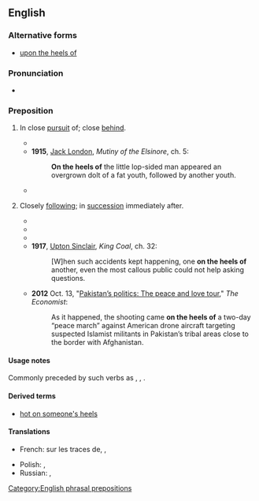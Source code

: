 ==English==

===Alternative forms===
* [[upon the heels of]]

===Pronunciation===
* {{audio|en|En-au-on the heels of.ogg|Audio (AU)}}

===Preposition===
{{en-prep}}

# {{lb|en|idiomatic}} In close [[pursuit]] of; close [[behind]].
#* {{RQ:Conrad Heart of Darkness|page=219|passage=A quarrelsome band of footsore sulky niggers trod '''on the heels of''' the donkey.}}
#* '''1915''', [[w:Jack London|Jack London]], ''Mutiny of the Elsinore'', ch. 5:
#*: '''On the heels of''' the little lop-sided man appeared an overgrown dolt of a fat youth, followed by another youth.
#* {{quote-book|en|year=2001|author=[[w:Yonatan Netanyahu|Yonatan Netanyahu]]|title=The Letters of Jonathan Netanyahu|isbn=9789652292674|pageurl=http://books.google.ca/books?id=TTudJKJa1MAC&pg=PA288&dq=%22running+on+the+heels+of%22&hl=en&sa=X&ei=i6JyU-OaB4Kq8QHG9YGYAg&ved=0CDMQ6AEwAQ#v=onepage&q=%22running%20on%20the%20heels%20of%22&f=false|page=288
|passage=[T]he men got out quickly, the first ones running '''on the heels of''' those who had gotten out of the Mercedes.}}
# {{lb|en|idiomatic|of events, facts, etc.}} Closely [[following]]; in [[succession]] immediately after.
#* {{RQ:Shakespeare Hamlet|4|7|text=One woe doth tread '''upon another's heel'''.}}
#* {{RQ:Milton Divorce|url=http://books.google.ca/books?id=dvVIAAAAIAAJ&pg=PA225&lpg=PA225&dq=%22tread+upon+the+heels+of%22+Milton&source=bl&ots=fxT_jXX47L&sig=m0vnwCNiuzXJQxQ5tTwVOcznzV4&hl=en&sa=X&ei=gJhxU-z3GsyqyAT6rYCQCw&ved=0CDUQ6AEwAw#v=onepage&q=%22tread%20upon%20the%20heels%20of%22%20Milton&f=false|book=2|chapter=4|text=To avoid these dreadful consequences, that tread '''upon the heels of''' those allowances to sin, will be a task of far more difficulty.}}
#* {{RQ:Twain Roughing It|77|text=[A] familiar voice chimed instantly in '''on the heels of''' my last word.}}
#* '''1917''', [[w:Upton Sinclair|Upton Sinclair]], ''King Coal'', ch. 32:
#*: [W]hen such accidents kept happening, one '''on the heels of''' another, even the most callous public could not help asking questions.
#* '''2012''' Oct. 13, "[http://www.economist.com/node/21564596 Pakistan’s politics: The peace and love tour]," ''The Economist'':
#*: As it happened, the shooting came '''on the heels of''' a two-day “peace march” against American drone aircraft targeting suspected Islamist militants in Pakistan’s tribal areas close to the border with Afghanistan.

====Usage notes====
Commonly preceded by such verbs as {{m|en|follow}}, {{m|en|tread}}, {{m|en|come}}.

====Derived terms====
* [[hot on someone's heels]]

====Translations====
{{trans-top|in close pursuit of}}
* French: sur les traces de, {{t|fr|juste après}}, {{t|fr|aussitôt après}}
{{trans-mid}}
* Polish: {{t|pl|po piętach}}, {{t|pl|na piętach}}
* Russian: {{t|ru|наступа́я на пя́тки}}, {{t+|ru|по пятам}}
{{trans-bottom}}

[[Category:English phrasal prepositions]]